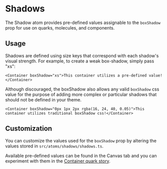 

<Meta title="Atoms/Shadows" component={Shadows} />

# Shadows

The Shadow atom provides pre-defined values assignable to the `boxShadow` prop for use on quarks, molecules, and
components.

## Usage

Shadows are defined using size keys that correspond with each shadow's visual strength. For example, to create a weak
box-shadow, simply pass "xs":

```tsx
<Container boxShadow="xs">This container utilizes a pre-defined value!</Container>
```

Although discouraged, the boxShadow also allows any valid `boxShadow` css value for the purpose of adding more complex
or particular shadows that should not be defined in your theme.

```tsx
<Container boxShadow="0px 1px 2px rgba(16, 24, 40, 0.05)">This container utilizes traditional boxShadow css!</Container>
```

## Customization

You can customize the values used for the `boxShadow` prop by altering the values stored in
`src/atoms/shadows/shadows.ts`.

Available pre-defined values can be found in the Canvas tab and you can experiment with them in the
[Container quark story](?path=/story/quarks-container--container).

<Story name="Shadows" story={shadows} />
